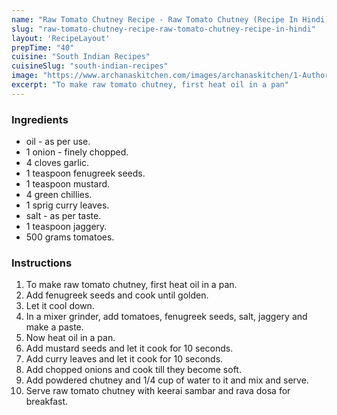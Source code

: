 ---
name: "Raw Tomato Chutney Recipe - Raw Tomato Chutney (Recipe In Hindi)"
slug: "raw-tomato-chutney-recipe-raw-tomato-chutney-recipe-in-hindi"
layout: 'RecipeLayout'
prepTime: "40"
cuisine: "South Indian Recipes"
cuisineSlug: "south-indian-recipes"
image: "https://www.archanaskitchen.com/images/archanaskitchen/1-Author/Madhuri_Aggarwal/Raw_Tomato_Chutney.jpg"
excerpt: "To make raw tomato chutney, first heat oil in a pan"
---

### Ingredients

-  oil - as per use.
-  1 onion - finely chopped.
-  4 cloves garlic.
-  1 teaspoon fenugreek seeds.
-  1 teaspoon mustard.
-  4 green chillies.
-  1 sprig curry leaves.
-  salt - as per taste.
-  1 teaspoon jaggery.
- 500 grams tomatoes.

### Instructions

1. To make raw tomato chutney, first heat oil in a pan.
1. Add fenugreek seeds and cook until golden.
1. Let it cool down.
1. In a mixer grinder, add tomatoes, fenugreek seeds, salt, jaggery and make a paste.
1. Now heat oil in a pan.
1. Add mustard seeds and let it cook for 10 seconds.
1. Add curry leaves and let it cook for 10 seconds.
1. Add chopped onions and cook till they become soft.
1. Add powdered chutney and 1/4 cup of water to it and mix and serve.
1. Serve raw tomato chutney with keerai sambar and rava dosa for breakfast.

